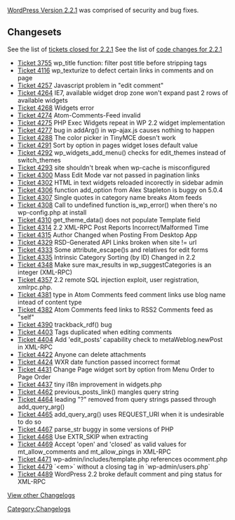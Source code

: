 [[Version_2.2.1|WordPress Version 2.2.1]] was comprised of security and bug fixes.

==Changesets==

See the list of [http://trac.wordpress.org/query?status=closed&milestone=2.2.1&resolution=fixed&order=priority tickets closed for 2.2.1]
See the list of [http://trac.wordpress.org/changeset?old_path=tags%2F2.2&old=5675&new_path=branches%2F2.2&new=5675 code changes for 2.2.1]


*[http://trac.wordpress.org/ticket/3755 Ticket 3755] wp_title function: filter post title before stripping tags
*[http://trac.wordpress.org/ticket/4116 Ticket 4116] wp_texturize to defect certain links in comments and on page
*[http://trac.wordpress.org/ticket/4257 Ticket 4257] Javascript problem in "edit comment"
*[http://trac.wordpress.org/ticket/4264 Ticket 4264] IE7, available widget drop zone won't expand past 2 rows of available widgets
*[http://trac.wordpress.org/ticket/4268 Ticket 4268] Widgets error
*[http://trac.wordpress.org/ticket/4274 Ticket 4274] Atom-Comments-Feed invalid
*[http://trac.wordpress.org/ticket/4275 Ticket 4275] PHP Exec Widgets repeat in WP 2.2 widget implementation
*[http://trac.wordpress.org/ticket/4277 Ticket 4277] bug in addArg() in wp-ajax.js causes nothing to happen
*[http://trac.wordpress.org/ticket/4288 Ticket 4288] The color picker in TinyMCE doesn't work
*[http://trac.wordpress.org/ticket/4291 Ticket 4291] Sort by option in pages widget loses default value
*[http://trac.wordpress.org/ticket/4292 Ticket 4292] wp_widgets_add_menu() checks for edit_themes instead of switch_themes
*[http://trac.wordpress.org/ticket/4293 Ticket 4293] site shouldn't break when wp-cache is misconfigured
*[http://trac.wordpress.org/ticket/4300 Ticket 4300] Mass Edit Mode var not passed in pagination links
*[http://trac.wordpress.org/ticket/4302 Ticket 4302] HTML in text widgets reloaded incorectly in sidebar admin
*[http://trac.wordpress.org/ticket/4306 Ticket 4306] function add_option from Alex Stapleton is buggy on 5.0.4
*[http://trac.wordpress.org/ticket/4307 Ticket 4307] Single quotes in category name breaks Atom feeds
*[http://trac.wordpress.org/ticket/4308 Ticket 4308] Call to undefined function is_wp_error() when there's no wp-config.php at install
*[http://trac.wordpress.org/ticket/4310 Ticket 4310] get_theme_data() does not populate Template field
*[http://trac.wordpress.org/ticket/4314 Ticket 4314] 2.2 XML-RPC Post Reports Incorrect/Malformed Time
*[http://trac.wordpress.org/ticket/4315 Ticket 4315] Author Changed when Posting From Desktop App
*[http://trac.wordpress.org/ticket/4329 Ticket 4329] RSD-Generated API Links broken when site != url
*[http://trac.wordpress.org/ticket/4333 Ticket 4333] Some attribute_escape()s and relatives for edit forms
*[http://trac.wordpress.org/ticket/4335 Ticket 4335] Intrinsic Category Sorting (by ID) Changed in 2.2
*[http://trac.wordpress.org/ticket/4348 Ticket 4348] Make sure max_results in wp_suggestCategories is an integer (XML-RPC)
*[http://trac.wordpress.org/ticket/4357 Ticket 4357] 2.2 remote SQL injection exploit, user registration, xmlrpc.php.
*[http://trac.wordpress.org/ticket/4381 Ticket 4381] type in Atom Comments feed comment links use blog name intead of content type
*[http://trac.wordpress.org/ticket/4382 Ticket 4382] Atom Comments feed links to RSS2 Comments feed as "self"
*[http://trac.wordpress.org/ticket/4390 Ticket 4390] trackback_rdf() bug
*[http://trac.wordpress.org/ticket/4403 Ticket 4403] Tags duplicated when editing comments
*[http://trac.wordpress.org/ticket/4404 Ticket 4404] Add 'edit_posts' capability check to metaWeblog.newPost in XML-RPC
*[http://trac.wordpress.org/ticket/4422 Ticket 4422] Anyone can delete attachments
*[http://trac.wordpress.org/ticket/4424 Ticket 4424] WXR date function passed incorrect format
*[http://trac.wordpress.org/ticket/4431 Ticket 4431] Change Page widget sort by option from Menu Order to Page Order
*[http://trac.wordpress.org/ticket/4437 Ticket 4437] tiny i18n improvement in widgets.php
*[http://trac.wordpress.org/ticket/4462 Ticket 4462] previous_posts_link() mangles query string
*[http://trac.wordpress.org/ticket/4464 Ticket 4464] leading "?" removed from query strings passed through add_query_arg()
*[http://trac.wordpress.org/ticket/4465 Ticket 4465] add_query_arg() uses REQUEST_URI when it is undesirable to do so
*[http://trac.wordpress.org/ticket/4467 Ticket 4467] parse_str buggy in some versions of PHP
*[http://trac.wordpress.org/ticket/4468 Ticket 4468] Use EXTR_SKIP when extracting
*[http://trac.wordpress.org/ticket/4469 Ticket 4469] Accept 'open' and 'closed' as valid values for mt_allow_comments and mt_allow_pings in XML-RPC
*[http://trac.wordpress.org/ticket/4471 Ticket 4471] wp-admin/includes/template.php references ocomment.php
*[http://trac.wordpress.org/ticket/4479 Ticket 4479] <nowiki>`<em>`</nowiki> without a closing tag in `wp-admin/users.php`
*[http://trac.wordpress.org/ticket/4489 Ticket 4489] WordPress 2.2 broke default comment and ping status for XML-RPC

[[WordPress Versions|View other Changelogs]]
[[Category:Changelogs]]